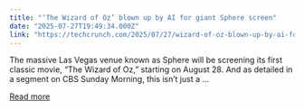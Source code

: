 ```yaml
---
title: "‘The Wizard of Oz’ blown up by AI for giant Sphere screen"
date: "2025-07-27T19:49:34.000Z"
link: "https://techcrunch.com/2025/07/27/wizard-of-oz-blown-up-by-ai-for-giant-sphere-screen/"
---
```


The massive Las Vegas venue known as Sphere will be screening its first classic movie, “The Wizard of Oz,” starting on August 28. And as detailed in a segment on CBS Sunday Morning, this isn’t just a ...

[Read more](https://techcrunch.com/2025/07/27/wizard-of-oz-blown-up-by-ai-for-giant-sphere-screen/)

